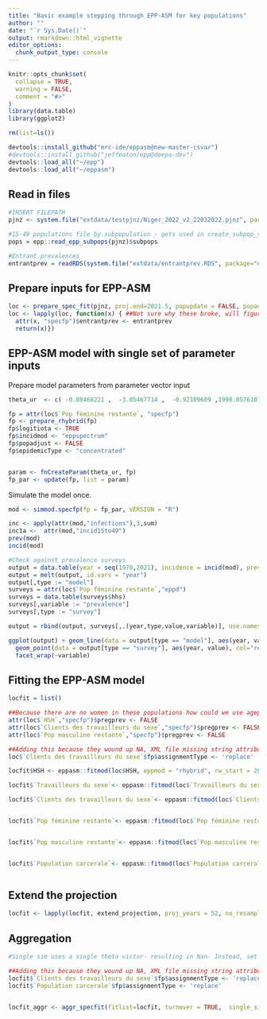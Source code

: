 ```yaml
---
title: "Basic example stepping through EPP-ASM for key populations"
author: ""
date: "`r Sys.Date()`"
output: rmarkdown::html_vignette
editor_options: 
  chunk_output_type: console
---
```

  
```r
knitr::opts_chunk$set(
  collapse = TRUE,
  warning = FALSE,
  comment = "#>"
)
library(data.table)
library(ggplot2)
```


```r

rm(list=ls())

devtools::install_github("mrc-ide/eppasm@new-master-csvar")
#devtools::install_github("jeffeaton/epp@deepa-dev")
devtools::load_all("~/epp")
devtools::load_all("~/eppasm")


```

## Read in files

```r

#INSERT FILEPATH
pjnz <- system.file("extdata/testpjnz/Niger_2022_v2_22032022.pjnz", package="eppasm")

#15-49 populations file by subpopulation - gets used in create_subpop_specfp
pops = epp::read_epp_subpops(pjnz)$subpops

#Entrant prevalences
entrantprev = readRDS(system.file("extdata/entrantprev.RDS", package="eppasm"))


```

## Prepare inputs for EPP-ASM

```r

loc <- prepare_spec_fit(pjnz, proj.end=2021.5, popupdate = FALSE, popadjust = FALSE, old=FALSE)
loc <- lapply(loc, function(x) { ##Not sure why these broke, will figure out later
  attr(x, "specfp")$entrantprev <- entrantprev
  return(x)})

```

## EPP-ASM model with single set of parameter inputs

Prepare model parameters from parameter vector input
```r
theta_ur  <- c( -0.80468221 ,  -3.05467714 ,  -0.92109689 ,1998.05761874  , -0.02347973  , -0.02034163  ,  1.78996904,  0.47265842  , -3.62173031)

fp = attr(loc$`Pop féminine restante`, "specfp")
fp <- prepare_rhybrid(fp)
fp$logitiota <- TRUE
fp$incidmod <- "eppspectrum"
fp$popadjust <- FALSE
fp$epidemicType <- "concentrated"


param <- fnCreateParam(theta_ur, fp)
fp_par <- update(fp, list = param)


```

Simulate the model once.

```r
mod <- simmod.specfp(fp = fp_par, VERSION = "R")

inc <- apply(attr(mod,"infections"),3,sum) 
inc1a <-  attr(mod,"incid15to49")
prev(mod)
incid(mod)

#Check against prevalence surveys
output = data.table(year = seq(1970,2021), incidence = incid(mod), prevalence = prev(mod))
output = melt(output, id.vars = "year")
output[,type := "model"]
surveys = attr(loc$`Pop féminine restante`,"eppd")
surveys = data.table(surveys$hhs)
surveys[,variable := "prevalence"]
surveys[,type := "survey"]

output = rbind(output, surveys[,.(year,type,value,variable)], use.names=T, fill=T)

ggplot(output) + geom_line(data = output[type == "model"], aes(year, value)) +
  geom_point(data = output[type == "survey"], aes(year, value), col="red") + 
  facet_wrap(~variable)

```


## Fitting the EPP-ASM model

```r

locfit = list()

##Because there are no women in these populations how could we use agepregprev function...
attr(loc$`HSH`,"specfp")$pregprev <- FALSE  
attr(loc$`Clients des travailleurs du sexe`,"specfp")$pregprev <- FALSE  
attr(loc$`Pop masculine restante`,"specfp")$pregprev <- FALSE  

##Adding this because they wound up NA, XML file missing string attribute
loc$`Clients des travailleurs du sexe`$fp$assignmentType <- 'replace'

locfit$HSH <- eppasm::fitmod(loc$HSH, eppmod = "rhybrid", rw_start = 2005,B0=1e3, B=1e2, opt_iter = 1, number_k=250, optfit = TRUE, opthess=FALSE, opt_init = theta_ur)

locfit$`Travailleurs du sexe`<- eppasm::fitmod(loc$`Travailleurs du sexe`, eppmod = "rhybrid", rw_start = 2005,B0=1e3, B=1e2, opt_iter = 1, number_k=250, optfit = FALSE, opthess=FALSE, opt_init = theta_ur)

locfit$`Clients des travailleurs du sexe`<- eppasm::fitmod(loc$`Clients des travailleurs du sexe`, eppmod = "rhybrid",rw_start = 2005,B0=1e3, B=1e2, opt_iter = 1, number_k=250, optfit = TRUE,  opt_init = theta_ur, opthess=FALSE)


locfit$`Pop féminine restante`<- eppasm::fitmod(loc$`Pop féminine restante`,  eppmod = "rhybrid",  rw_start = 2005,B0=1e5, B=1e2, opt_iter = 1, number_k=250, optfit = FALSE, opthess=FALSE,  opt_init = theta_ur)


locfit$`Pop masculine restante`<- eppasm::fitmod(loc$`Pop masculine restante`,  eppmod = "rhybrid", rw_start = 2005, B0=1e3, B=1e2, opt_iter = 1, number_k=250, optfit = TRUE,opthess=FALSE,  opt_init = theta_ur)


locfit$`Population carcerale`<- eppasm::fitmod(loc$`Population carcerale`,  eppmod = "rhybrid", rw_start = 2005, B0=1e3, B=1e2, opt_iter = 1, number_k=250, optfit = TRUE, opthess = FALSE, opt_init = theta_ur)



```

## Extend the projection

```r

locfit <- lapply(locfit, extend_projection, proj_years = 52, no_resample = T)


```

## Aggregation

```r
#Single sim uses a single theta victor- resulting in Nan- Instead, set to just take first 2 resamples for testing

##Adding this because they wound up NA, XML file missing string attribute
locfit$`Clients des travailleurs du sexe`$fp$assignmentType <- 'replace'
locfit$`Population carcerale`$fp$assignmentType <- 'replace'


locfit_aggr <- aggr_specfit(fitlist=locfit, turnover = TRUE,  single_sim = T)




```

